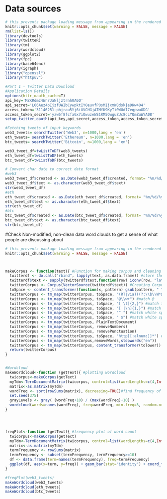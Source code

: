 # Data sources

```r
# this prevents package loading message from appearing in the rendered version of your problem set 
knitr::opts_chunk$set(warning = FALSE, message = FALSE)
rm(list=ls())
library(devtools)
library(twitteR)
library(tm)
library(wordcloud)
library(ggplot2)
library(fpc)
library(base64enc)
library(igraph)
library("openssl")
library("httpuv")

#Part 1 - Twitter Data Download
#Application Details
options(httr_oauth_cache=T)
api_key='MZKRdmz4WnrJaNljztrnh0A6Q'
api_secret='L66Aez4pIjzfUWIbCywpktIYOeuvfP0sMIjxmW8dskje9Kw4O4'
access_token='31146251-phjrau5Yj6iUVCHGjATMYU9KyTi0WUdI7eqpwuODG'
access_token_secret='yzw5f8fcfaGx7iOwuzeWS1RM5QwguZUc8cLYQmZuWYA08'
setup_twitter_oauth(api_key,api_secret,access_token,access_token_secret)

#Fetching tweets of input keywords 
web3_tweets= searchTwitter('Web3', n=1000,lang = 'en')
eth_tweets= searchTwitter('Ethereum', n=1000,lang = 'en')
btc_tweets= searchTwitter('Bitcoin', n=1000,lang = 'en')

web3_tweet_df=twListToDF(web3_tweets)
eth_tweet_df=twListToDF(eth_tweets)
btc_tweet_df=twListToDF(btc_tweets)

# Convert char date to correct date format
#web3
web3_tweet_df$created <- as.Date(web3_tweet_df$created, format= "%m/%d/%y")
web3_tweet_df$text <- as.character(web3_tweet_df$text)
str(web3_tweet_df)
#eth
eth_tweet_df$created <- as.Date(eth_tweet_df$created, format= "%m/%d/%y")
eth_tweet_df$text <- as.character(eth_tweet_df$text)
str(eth_tweet_df)
#btc
btc_tweet_df$created <- as.Date(btc_tweet_df$created, format= "%m/%d/%y")
btc_tweet_df$text <- as.character(btc_tweet_df$text)
str(btc_tweet_df)

```
#Check Non-modified, non-clean data word clouds to get a sense of what people are discussing about


```r
# this prevents package loading message from appearing in the rendered version of your problem set 
knitr::opts_chunk$set(warning = FALSE, message = FALSE)



makeCorpus <- function(text){ #Function for making corpus and cleaning the tweets fetched
  twitterdf <- do.call("rbind", lapply(text, as.data.frame)) #store the fetched tweets as a data frame
  twitterdf$text <- sapply(twitterdf$text,function(row) iconv(row, "latin1", "ASCII", sub=""))#Removing emoticons from tweets
  twitterCorpus <- Corpus(VectorSource(twitterdf$text)) #Creating Corpus
  toSpace <- content_transformer(function(x, pattern) gsub(pattern, " ", x)) #function to replace a pattern to white space using regex
  twitterCorpus <- tm_map(twitterCorpus, toSpace, "(RT|via)((?:\\b\\W*@\\w+)+)") #match rt or via
  twitterCorpus <- tm_map(twitterCorpus, toSpace, "@\\w+") #match @
  twitterCorpus <- tm_map(twitterCorpus, toSpace, "[ \t]{2,}") #match tabs
  twitterCorpus <- tm_map(twitterCorpus, toSpace, "[ |\n]{1,}") #match new lines
  twitterCorpus <- tm_map(twitterCorpus, toSpace, "^ ") #match white space at begenning
  twitterCorpus <- tm_map(twitterCorpus, toSpace, " $") #match white space at the end
  twitterCorpus <- tm_map(twitterCorpus, PlainTextDocument)
  twitterCorpus <- tm_map(twitterCorpus, removeNumbers)
  twitterCorpus <- tm_map(twitterCorpus, removePunctuation)
  twitterCorpus <- tm_map(twitterCorpus, toSpace, "http[[:alnum:]]*") #remove url from tweets
  twitterCorpus <- tm_map(twitterCorpus,removeWords,stopwords("en"))
  twitterCorpus <- tm_map(twitterCorpus, content_transformer(tolower))
  return(twitterCorpus)
}


#Wordcloud
makeWordcloud<-function (getText){ #plotting wordcloud
  twicorpus<-makeCorpus(getText)
  myTdm<-TermDocumentMatrix(twicorpus, control=list(wordLengths=c(4,Inf))) #Create TDM
  matrix<-as.matrix(myTdm)
  wordFreq <- sort(rowSums(matrix), decreasing=TRUE)#find frequency of words and sorting them in descending
  set.seed(375) 
  grayLevels <- gray( (wordFreq+10) / (max(wordFreq)+10) )
  wordcloud(words=names(wordFreq), freq=wordFreq, min.freq=3, random.order=F,colors=grayLevels)
}




freqPlot<-function (getText){ #frequency plot of word count
  twicorpus<-makeCorpus(getText)
  myTdm<-TermDocumentMatrix(twicorpus, control=list(wordLengths=c(4,Inf)))
  matrix<-as.matrix(myTdm)
  termFrequency <- rowSums(matrix)
  termFrequency <- subset(termFrequency, termFrequency>=10)
  df <- data.frame(term=names(termFrequency), freq=termFrequency)
  ggplot(df, aes(x=term, y=freq)) + geom_bar(stat="identity") + coord_flip()
}

#freqPlot(web3_tweets)
makeWordcloud(web3_tweets)
makeWordcloud(eth_tweets)
makeWordcloud(btc_tweets)
```

